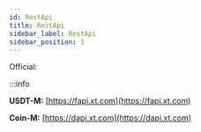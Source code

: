 ```yaml
---
id: RestApi
title: RestApi
sidebar_label: RestApi
sidebar_position: 1
---
```


Official:

:::info

**USDT-M:** [https://fapi.xt.com](https://fapi.xt.com)

**Coin-M:** [https://dapi.xt.com](https://dapi.xt.com)
